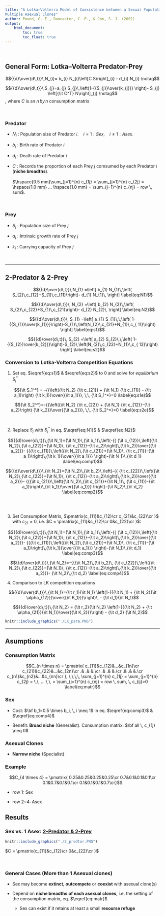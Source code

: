 ```yaml
---
title: "A Lotka–Volterra Model of Coexistence between a Sexual Population and
Multiple Asexual Clones"
author: Pound, G. E., Doncaster, C. P., & Cox, S. J. (2002)
output:
    html_document:
        toc: true
        toc_float: true
---
```


<script type="text/x-mathjax-config">
MathJax.Hub.Config({
  TeX: { equationNumbers: { autoNumber: "all" } }
});
</script>

<br>

## General Form: Lotka–Volterra **Predator-Prey**

$${{d}\over{d\,t}}\,N_{i}= b_{i} N_{i}\left[C S\right]_{i} - d_{i} N_{i} \notag$$
 
$${{d}\over{d\,t}}\,S_{j}=a_{j} S_{j}\,\left(1-{{S_{j}}\over{k_{j}}}
 \right)- S_{j} \left[{\it C^T} N\right]_{j} \notag$$, where $C$ is an $n \, by \, n$ consumption matrix

<br>

### Predator
- $N_i$ : Population size of Predator $i$. &nbsp;&nbsp; $i=1: Sex$, &nbsp;&nbsp; $i \neq 1: Asex$.

- $b_i$ : Birth rate of Predator $i$

- $d_i$ : Death rate of Predator $i$

- $C$ : Records the proportion of each Prey $j$ comsumed by each Predator $i$ (**niche breadths**). <br><br>$\hspace{0.5 mm}\sum_{j=1}^{n} c_{1j} = \sum_{j=1}^{n} c_{2j} = \hspace{1.0 mm} ... \hspace{1.0 mm} = \sum_{j=1}^{n} c_{nj} = row \, sum$.

<br>

### Prey
- $S_j$ : Population size of Prey $j$

- $a_j$ : Intrinsic growth rate of Prey $j$

- $k_j$ : Carrying capacity of Prey $j$

<br>

-------------------------


## 2-Predator & 2-Prey{#pp}

$${{d}\over{d\,t}}\,N_{1} =\left[ b_{1} N_{1}\,\left( S_{2}\,c_{12}+S_{1}\,c_{11}\right)- d_{1} N_{1}\, \right]  \label{eq:N1}$$

$${{d}\over{d\,t}}\, N_{2}  =\left[ b_{2} N_{2}\,\left(
 S_{2}\,c_{22}+S_{1}\,c_{21}\right)- d_{2} N_{2}\, \right]  \label{eq:N2}$$

$${{d}\over{d\,t}}\, S_{1}  =\left[ a_{1} S_{1}\,\,\left(
 1-{{S_{1}}\over{k_{1}}}\right)-S_{1}\,\left(N_{2}\,c_{21}+N_{1}\,c_{
 11}\right) \right] \label{eq:s1}$$

$${{d}\over{d\,t}}\, S_{2}  =\left[ a_{2} S_{2}\,\,\left(
 1-{{S_{2}}\over{k_{2}}}\right)-S_{2}\,\left(N_{2}\,c_{22}+N_{1}\,c_{
 12}\right) \right] \label{eq:s2}$$

### Conversion to Lotka-Volterra Competition Equations

1. Set eq. $\eqref{eq:s1}$ & $\eqref{eq:s2}$ to $0$ and solve for $equilibrium \, \, S_j^*$

$${\it S_1^*} = -{{\left({\it N_2} {\it c_{21}} + {\it N_1} {\it c_{11}} - {\it a_1}\right) {\it k_1}}\over{{\it a_1}}}, \,\, {\it S_1^*}=0 \label{eq:s1e}$$

$${\it S_2^*}=-{{\left({\it N_2} {\it c_{22}} + {\it N_1} {\it c_{12}}-{\it a_2}\right) {\it k_2}}\over{{\it a_2}}}, \,\, {\it S_2^*}=0 \label{eq:s2e}$$

<br>

2. Replace $S_j$ with $S_j^*$ in eq. $\eqref{eq:N1}$ & $\eqref{eq:N2}$:

$${{d}\over{d\,t}}\,{\it N_1}={\it N_1}\,{\it b_1}\,\left(-{{
 {\it c_{12}}\,\left({\it N_2}\,{\it c_{22}}+{\it N_1}\,
 {\it c_{12}}-{\it a_2}\right)\,{\it k_2}}\over{{\it a_2}}}-
 {{{\it c_{11}}\,\left({\it N_2}\,{\it c_{21}}+{\it N_1}\,
 {\it c_{11}}-{\it a_1}\right)\,{\it k_1}}\over{{\it a_1}}}
 \right)-{\it N_1}\,{\it d_1} \label{eq:comp1}$$

$${{d}\over{d\,t}}\,{\it N_2}={\it N_2}\,{\it b_2}\,\left(-{{
 {\it c_{22}}\,\left({\it N_2}\,{\it c_{22}}+{\it N_1}\,
 {\it c_{12}}-{\it a_2}\right)\,{\it k_2}}\over{{\it a_2}}}-
 {{{\it c_{21}}\,\left({\it N_2}\,{\it c_{21}}+{\it N_1}\,
 {\it c_{11}}-{\it a_1}\right)\,{\it k_1}}\over{{\it a_1}}}
 \right)-{\it N_2}\,{\it d_2} \label{eq:comp2}$$

<br><br>

3. Set Consumption Matrix, $\pmatrix{c_{11}&c_{12}\cr c_{21}&c_{22}\cr }$ with $c_{21}=0$, i.e. $C = \pmatrix{c_{11}&c_{12}\cr 0&c_{22}\cr }$:

$${{d}\over{d\,t}}\,{\it N_1}={\it N_1}\,{\it b_1}\,\left(-{{
 {\it c_{12}}\,\left({\it N_2}\,{\it c_{22}}+{\it N_1}\,
 {\it c_{12}}-{\it a_2}\right)\,{\it k_2}}\over{{\it a_2}}}-
 {{{\it c_{11}}\,\left({\it N_2}\,{\it c_{21}}+{\it N_1}\,
 {\it c_{11}}-{\it a_1}\right)\,{\it k_1}}\over{{\it a_1}}}
 \right)-{\it N_1}\,{\it d_1} \label{eq:comp3}$$
 
$${{d}\over{d\,t}}\,{\it N_2}=-{{{\it N_2}\,{\it b_2}\,
 {\it c_{22}}\,\left({\it N_2}\,{\it c_{22}}+{\it N_1}\,
 {\it c_{12}}-{\it a_2}\right)\,{\it k_2}}\over{{\it a_2}}}-
 {\it N_2}\,{\it d_2} \label{eq:comp4}$$

4. Comparison to LK competition equations

$${{d}\over{d\,t}}\,{\it N_1}={\it r_1}{\it N_1} \left(1-{{{\it N_1} + {\it N_2}{\it \alpha_{12}}}\over{{\it K_1}}}\right)\,
  - {\it d_1}{\it N_1}$$

$${{d}\over{d\,t}}\,{\it N_2} = {\it r_2}{\it N_2} \left(1-{{{\it N_2} + {\it \alpha_{21}}{\it N_1}}\over{{\it K_2}}}\right) - {\it d_2} {\it N_2}$$
```r
knitr::include_graphics("./LK_para.PNG")
```

----------------------------------------------

## Asumptions

### Consumption Matrix

$$C_{n \times n} = \pmatrix{
c_{11}&c_{12}&...&c_{1n}\cr
c_{21}&c_{22}&...&c_{2n}\cr
.& .& &.\cr
.& .& &.\cr
.& .& &.\cr
c_{n1}&c_{n2}&...&c_{nn}\cr
}, \,\,\,\, \sum_{j=1}^{n} c_{1j} = \sum_{j=1}^{n} c_{2j} = \,\, ... \,\, = \sum_{j=1}^{n} c_{nj} = row \, sum, \, c_{ij}>0 \label{eq:matr}$$

### Sex
- Cost: $\bf b_1=0.5 \times b_i, \, i \neq 1$ in eq. $\eqref{eq:comp3}$ & $\eqref{eq:comp4}$

- Benefit: **Broad niche** (Generalist). Consumption matrix: $\bf all \, c_{1j} \neq 0$

### Asexual Clones
- **Narrow niche** (Specialist)


### Example

$$C_{4 \times 4} = \pmatrix{
0.25&0.25&0.25&0.25\cr
0.7&0.1&0.1&0.1\cr
0.1&0.7&0.1&0.1\cr
0.1&0.1&0.1&0.7\cr}$$

- row 1: Sex

- row 2~4: Asex


## Results

### Sex vs. 1 Asex: [2-Predator & 2-Prey](#pp)


```r
knitr::include_graphics("./2_predtor.PNG")
```

$C = \pmatrix{c_{11}&c_{12}\cr 0&c_{22}\cr }$

<br>

### General Cases (More than 1 Asexual clones)
- Sex may become **extinct**, **outcompete** or **coexist** with asexual clone(s)

- Depend on **niche breadths of each asexual clones**, i.e. the setting of the consumption matrix, eq. $\eqref{eq:matr}$

    - Sex can exist if it retains at least a small **resourse refuge**

